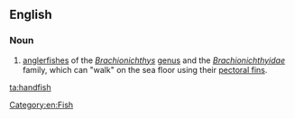==English==
{{wikipedia}}

===Noun===
{{en-noun|es}}

# {{zoology}} [[anglerfish]]es of the ''[[Brachionichthys]]'' [[genus]] and the ''[[Brachionichthyidae]]'' family, which can "walk" on the sea floor using their [[pectoral fin]]s.

[[Category:en:Fish]]

[[ta:handfish]]